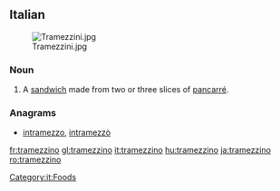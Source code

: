 ==Italian==
{{wikipedia|lang=it}}
[[Image:Tramezzini.jpg|thumb]]
===Noun===
{{it-noun||m||tramezzini}}

# A [[sandwich]] made from two or three slices of [[pancarré]].

===Anagrams===
* [[intramezzo#Italian|intramezzo]], [[intramezzò#Italian|intramezzò]]

[[Category:it:Foods]]

[[fr:tramezzino]]
[[gl:tramezzino]]
[[it:tramezzino]]
[[hu:tramezzino]]
[[ja:tramezzino]]
[[ro:tramezzino]]